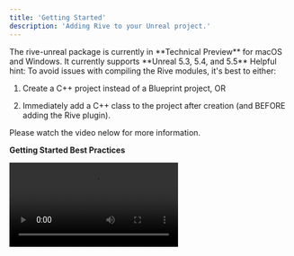 ```yaml
---
title: 'Getting Started'
description: 'Adding Rive to your Unreal project.'
---
```


<Note>
  The rive-unreal package is currently in **Technical Preview** for macOS and Windows. It currently supports **Unreal 5.3, 5.4, and 5.5**
</Note>

<Tip>
  Helpful hint: To avoid issues with compiling the Rive modules, it's best to either:

  1. Create a C++ project instead of a Blueprint project, OR&#x20;

  2. Immediately add a C++ class to the project after creation (and BEFORE adding the Rive plugin).

  Please watch the video nelow for more information.
</Tip>

**Getting Started Best Practices**

<video controls className="w-full aspect-video" src="https://ucarecdn.com/a320730a-abb9-48cc-b945-7fb4ad65767c/" />

## Build requirements

Specific platform dependencies and build tools are needed to compile the Rive plugin.

<Note>
  These steps are only a temporary requirement before the plugin is distributed through **Fab**.
</Note>

### Unreal Version

* Install *UE 5.3.2 or above* - [Epic Games Launcher.](https://store.epicgames.com/en-US/download)

* Ensure that *5.3.2 or above* is set as the current version:![Image](https://ucarecdn.com/c75a2b18-7208-4b28-bfef-a998a9a0bf08/)

* Ensure **Engine Source** is checked from the **Options** launcher shown above:![Image](https://ucarecdn.com/50bf5981-f34a-43cd-b149-09a84bb8b49b/)

<Note>
  Work is underway to support newer (and older) versions of Unreal. If you require a specific version of Unreal to be supported, please reach out to us on our [support channel](https://rive.atlassian.net/servicedesk/customer/portals).
</Note>

### MacOS

The plugin should work on M-Series chips and Intel. *Please* [file an issue on Github](https://github.com/rive-app/rive-unreal/issues) *if you're encountering difficulties and share you environment details.*

**Steps:**

* [Install XCode ](https://developer.apple.com/xcode/)for MacOS.

### Windows

<Note>
  At the moment Rive-Unreal supports DX11 and DX12 on Windows. Vulkan support is in progress.
</Note>

**Steps:**

1. [Install Visual Studio](https://visualstudio.microsoft.com/) for Windows.

2. Follow [these instructions](https://dev.epicgames.com/documentation/en-us/unreal-engine/setting-up-visual-studio-development-environment-for-cplusplus-projects-in-unreal-engine?application_version=5.3) for setting up Visual Studio for Unreal development.

3. Ensure your project [RHI is set to DirectX 11:](https://dev.epicgames.com/community/learning/tutorials/aqV9/render-hardware-interface-rhi)![Image](https://ucarecdn.com/67796611-16cd-43f6-ae84-1990a793dcb0/)

**Debug steps**:

Follow these additional steps if you're encountering issues building.

* For the **Visual Studio Installer** within the **Game development with C++** section, be sure to also check:

  * Unreal Engine installer

  * Unreal Engine Test Adapter

  * Unreal Engine uproject support (Preview)

* Ensure Visual Studio and toolchains are updated to the latest versions.

* Ensure you're using a supported version of MSVC. You may run into Windows Toolchain issues, for example:

<Note>
  *"UnrealBuildTool has banned the MSVC 14.39.33519-14.39.99999 toolchains due to compiler issues. Please install a different toolchain such as 14.38.33130 by opening the generated solution and installing recommended components or from the Visual Studio installer.*
</Note>

## Demo Project

To quickly experiment with rive-unreal, take a look at our [demos project](https://github.com/rive-app/rive-unreal-demos). This sample project demonstrates various Rive features and ways to render Rive content. The blueprint code provides additional instructions and comments on using Rive in Unreal.

**Follow these steps:**

1. Ensure you've completed the steps outlined in **Build requirements** above.

2. Download the latest project from the Github.

3. Extract the project and run **ShowDemo.uproject.**

4. Wait a bit until a popup appears, asking to build missing modules. Select **yes.** Note that the names of the modules may differ from the image below. ![Image](https://ucarecdn.com/4cf3df6f-9ce6-47d5-8368-8c51f3c7d995/)

5. It may take a while to open the project the first time and appear as if nothing is happening. It shouldn't take longer than a few minutes.

6. Play the **MainMenu** level (`/Content/Levels/MainMenu/LV_MainMenu.umap`).

**Debug steps**:

* See the debug steps in **Build requirements.**

* If you encounter difficulties compiling, please [report the issue on our Github.](https://github.com/rive-app/rive-unreal/issues)

## Add Rive to an existing project

<Note>
  We plan to distribute the Rive Unreal plugin as a free asset on Fab. Until then, the following steps are needed to add Rive to an existing project.
</Note>

**Steps:**

1. Ensure you've completed the steps outlined in **Build requirements** above. Shut down the Unreal Editor if it is open.

2. Download the latest version of the plugin from the Github [releases tab](https://github.com/rive-app/rive-unreal/releases) (named with a version number like **Rive-X.Y.Z.zip**)

3. Extract the zip and copy the content to your Unreal project in the file system folder `Your-Project-Name/Plugins/Rive/`

4. Open your project *.uproject* file.

5. Wait a bit until a popup appears, asking to build missing modules. Select **yes.**

6. It may take a while to open the project the first time and appear as if nothing is happening. It shouldn't take longer than a few minutes.

7. Once the project is open, ensure that the Rive plugin is enabled: **Settings->Plugins** and search for **Rive.**![Image](https://ucarecdn.com/1e6d9667-d43b-4948-abd1-7735c25cbecb/)

Now you can add Rive content!

**Debug steps**:

* See the debug steps in **Build requirements.**

* If you encounter difficulties compiling, please [report the issue on our Github.](https://github.com/rive-app/rive-unreal/issues)

## Adding a Rive file to Unreal

See our documentation on [Exporting](../../editor/exporting/exporting-for-runtime) real-time content.

Once you have a `.riv` file, you can simply drag it into the Unreal asset panel, which will automatically create a **RiveFile** object, a Rive**TextureObject**, and a **Widget Blueprint**. On our [Community Page](https://rive.app/community/files/), you can find Rive content that can be remixed and used in your project. 

See the following sections on using the **RiveFile** object.